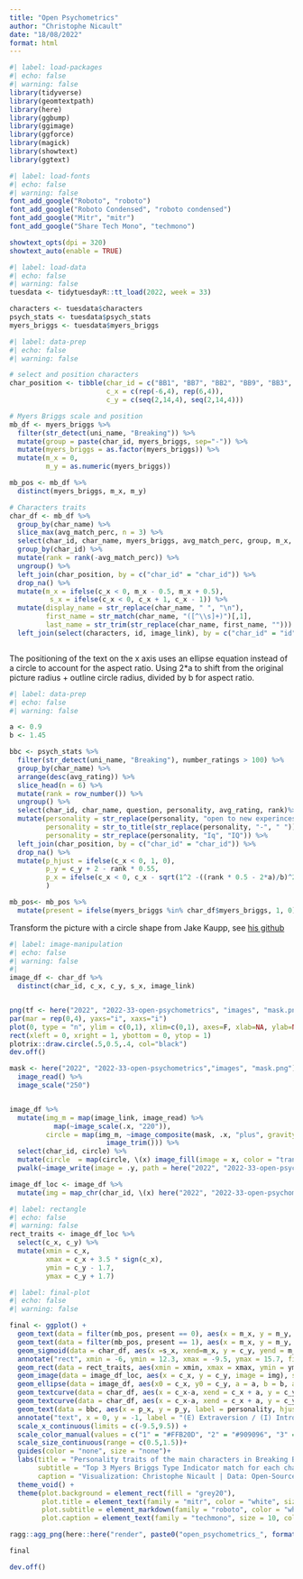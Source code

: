 ```yaml
---
title: "Open Psychometrics"
author: "Christophe Nicault"
date: "18/08/2022"
format: html
---
```


```r
#| label: load-packages
#| echo: false
#| warning: false
library(tidyverse)
library(geomtextpath)
library(here)
library(ggbump)
library(ggimage)
library(ggforce)
library(magick)
library(showtext)
library(ggtext)
```

```r
#| label: load-fonts
#| echo: false
#| warning: false
font_add_google("Roboto", "roboto")
font_add_google("Roboto Condensed", "roboto condensed")
font_add_google("Mitr", "mitr")
font_add_google("Share Tech Mono", "techmono")

showtext_opts(dpi = 320)
showtext_auto(enable = TRUE)
```

```r
#| label: load-data
#| echo: false
#| warning: false
tuesdata <- tidytuesdayR::tt_load(2022, week = 33)

characters <- tuesdata$characters
psych_stats <- tuesdata$psych_stats
myers_briggs <- tuesdata$myers_briggs
```


```r
#| label: data-prep
#| echo: false
#| warning: false

# select and position characters
char_position <- tibble(char_id = c("BB1", "BB7", "BB2", "BB9", "BB3", "BB10", "BB4", "BB8"),
                        c_x = c(rep(-6,4), rep(6,4)),
                        c_y = c(seq(2,14,4), seq(2,14,4)))

# Myers Briggs scale and position
mb_df <- myers_briggs %>%
  filter(str_detect(uni_name, "Breaking")) %>%
  mutate(group = paste(char_id, myers_briggs, sep="-")) %>%
  mutate(myers_briggs = as.factor(myers_briggs)) %>%
  mutate(m_x = 0,
         m_y = as.numeric(myers_briggs))

mb_pos <- mb_df %>%
  distinct(myers_briggs, m_x, m_y)

# Characters traits
char_df <- mb_df %>%
  group_by(char_name) %>%
  slice_max(avg_match_perc, n = 3) %>%
  select(char_id, char_name, myers_briggs, avg_match_perc, group, m_x, m_y) %>%
  group_by(char_id) %>%
  mutate(rank = rank(-avg_match_perc)) %>%
  ungroup() %>%
  left_join(char_position, by = c("char_id" = "char_id")) %>%
  drop_na() %>%
  mutate(m_x = ifelse(c_x < 0, m_x - 0.5, m_x + 0.5),
          s_x = ifelse(c_x < 0, c_x + 1, c_x - 1)) %>%
  mutate(display_name = str_replace(char_name, " ", "\n"),
         first_name = str_match(char_name, "([^\\s]+)")[,1],
         last_name = str_trim(str_replace(char_name, first_name, ""))) %>%
  left_join(select(characters, id, image_link), by = c("char_id" = "id"))



```

The positioning of the text on the x axis uses an ellipse equation instead of a circle to account for the aspect ratio.
Using 2*a to shift from the original picture radius + outline circle radius, divided by b for aspect ratio.

```r
#| label: data-prep
#| echo: false
#| warning: false

a <- 0.9
b <- 1.45

bbc <- psych_stats %>%
  filter(str_detect(uni_name, "Breaking"), number_ratings > 100) %>%
  group_by(char_name) %>%
  arrange(desc(avg_rating)) %>%
  slice_head(n = 6) %>%
  mutate(rank = row_number()) %>%
  ungroup() %>%
  select(char_id, char_name, question, personality, avg_rating, rank)%>%
  mutate(personality = str_replace(personality, "open to new experinces", "new experiences"),
         personality = str_to_title(str_replace(personality, "-", " ")),
         personality = str_replace(personality, "Iq", "IQ")) %>%
  left_join(char_position, by = c("char_id" = "char_id")) %>%
  drop_na() %>%
  mutate(p_hjust = ifelse(c_x < 0, 1, 0),
         p_y = c_y + 2 - rank * 0.55,
         p_x = ifelse(c_x < 0, c_x - sqrt(1^2 -((rank * 0.5 - 2*a)/b)^2) - 0.4, c_x + sqrt(1^2 - ((rank * 0.5 - 2*a)/b)^2) + 0.4)
         )

mb_pos<- mb_pos %>%
  mutate(present = ifelse(myers_briggs %in% char_df$myers_briggs, 1, 0))
```

Transform the picture with a circle shape from Jake Kaupp, see [his github](https://github.com/jkaupp/tidytuesdays/blob/master/2020/week50/R/analysis.R)


```r
#| label: image-manipulation
#| echo: false
#| warning: false
#| 
image_df <- char_df %>%
  distinct(char_id, c_x, c_y, s_x, image_link)


png(tf <- here("2022", "2022-33-open-psychometrics", "images", "mask.png"), 250, 250)
par(mar = rep(0,4), yaxs="i", xaxs="i")
plot(0, type = "n", ylim = c(0,1), xlim=c(0,1), axes=F, xlab=NA, ylab=NA)
rect(xleft = 0, xright = 1, ybottom = 0, ytop = 1)
plotrix::draw.circle(.5,0.5,.4, col="black")
dev.off()

mask <- here("2022", "2022-33-open-psychometrics","images", "mask.png") %>% 
  image_read() %>% 
  image_scale("250")


image_df %>% 
  mutate(img_m = map(image_link, image_read) %>% 
           map(~image_scale(.x, "220")), 
         circle = map(img_m, ~image_composite(mask, .x, "plus", gravity = "Center") %>% 
                        image_trim())) %>%
  select(char_id, circle) %>% 
  mutate(circle  = map(circle, \(x) image_fill(image = x, color = "transparent", refcolor = "white", fuzz = 4,point = "+1+1"))) %>%
  pwalk(~image_write(image = .y, path = here("2022", "2022-33-open-psychometrics", "images", glue::glue("{.x}.png"))))

image_df_loc <- image_df %>%
  mutate(img = map_chr(char_id, \(x) here("2022", "2022-33-open-psychometrics", "images", glue::glue("{x}.png"))))
```


```r
#| label: rectangle
#| echo: false
#| warning: false
rect_traits <- image_df_loc %>%
  select(c_x, c_y) %>%
  mutate(xmin = c_x,
         xmax = c_x + 3.5 * sign(c_x),
         ymin = c_y - 1.7,
         ymax = c_y + 1.7)
```



```r
#| label: final-plot
#| echo: false
#| warning: false

final <- ggplot() +
  geom_text(data = filter(mb_pos, present == 0), aes(x = m_x, y = m_y, label = myers_briggs),family = "roboto", color = "grey50", fontface = "bold") +
  geom_text(data = filter(mb_pos, present == 1), aes(x = m_x, y = m_y, label = myers_briggs),family = "roboto", color = "white", fontface = "bold", size = 5) +
  geom_sigmoid(data = char_df, aes(x =s_x, xend=m_x, y = c_y, yend = m_y, group = factor(group), color = as.factor(rank), size = 3-rank)) +
  annotate("rect", xmin = -6, ymin = 12.3, xmax = -9.5, ymax = 15.7, fill = "grey30")+
  geom_rect(data = rect_traits, aes(xmin = xmin, xmax = xmax, ymin = ymin, ymax = ymax), fill = "grey30")+
  geom_image(data = image_df_loc, aes(x = c_x, y = c_y, image = img), size = 0.12, asp = 1.6)+
  geom_ellipse(data = image_df, aes(x0 = c_x, y0 = c_y, a = a, b = b, angle = 0), size = 6, color = "grey40") +
  geom_textcurve(data = char_df, aes(x = c_x-a, xend = c_x + a, y = c_y + 0.68, yend = c_y + 0.68, label = first_name), family = "roboto condensed", curvature = -0.58, linecolor = NA, hjust = 0.5, color = "white", fontface = "bold")+
  geom_textcurve(data = char_df, aes(x = c_x-a, xend = c_x + a, y = c_y - 0.68, yend = c_y - 0.68, label = last_name), family = "roboto condensed", curvature = 0.58, linecolor = NA, hjust = 0.5, color = "white", fontface = "bold") +
  geom_text(data = bbc, aes(x = p_x, y = p_y, label = personality, hjust = p_hjust), family = "roboto", color = "grey90") +
  annotate("text", x = 0, y = -1, label = "(E) Extraversion / (I) Introversion   -   (S) Sensing / (N) Intuition   -   (T) Thinking / (F) Feeling   -   (J) Judgement / (P) Perception", hjust = 0.5, color = "white", family = "roboto", size = 4.5) +
  scale_x_continuous(limits = c(-9.5,9.5)) +
  scale_color_manual(values = c("1" = "#FFB20D", "2" = "#909096", "3" = "#AB7346"))+
  scale_size_continuous(range = c(0.5,1.5))+
  guides(color = "none", size = "none")+
  labs(title = "Personality traits of the main characters in Breaking Bad",
       subtitle = "Top 3 Myers Briggs Type Indicator match for each character (<span style='color:#FFB20D;'>first</span>, <span style='color:#909096;'>second</span>, <span style='color:#AB7346;'>third</span>).<br>Top 6 personality traits (with more than 100 ratings) for each character.",
       caption = "Visualization: Christophe Nicault | Data: Open-Source Psychometrics Project, courtesy of Tanya Shapiro")+
  theme_void() +
  theme(plot.background = element_rect(fill = "grey20"),
        plot.title = element_text(family = "mitr", color = "white", size = 20, hjust = 0.5, margin = margin(10,0,5,0)),
        plot.subtitle = element_markdown(family = "roboto", color = "white", size = 14, lineheight = 1.5, hjust = 0.5, margin = margin(10,0,5,0)),
        plot.caption = element_text(family = "techmono", size = 10, color = "white", hjust = 0.95, margin = margin(10,0,5,0)))

ragg::agg_png(here::here("render", paste0("open_psychometrics_", format(Sys.time(), "%Y%m%d_%H%M%S"), ".png")), res = 320, width = 13, height = 9, units = "in")

final

dev.off()
```


